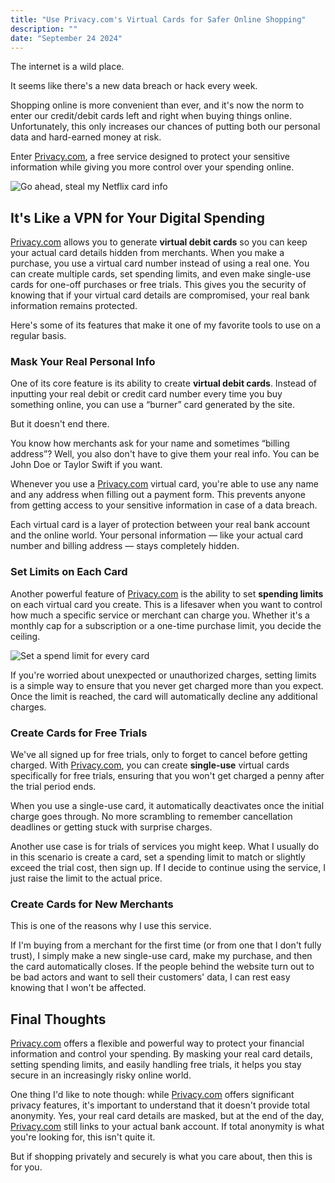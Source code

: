 ```yaml
---
title: "Use Privacy.com's Virtual Cards for Safer Online Shopping"
description: ""
date: "September 24 2024"
---
```


The internet is a wild place. 

It seems like there's a new data breach or hack every week. 

Shopping online is more convenient than ever, and it's now the norm to enter our credit/debit cards left and right when buying things online. Unfortunately, this only increases our chances of putting both our personal data and hard-earned money at risk.

Enter [Privacy.com](https://app.privacy.com/join/CKVYY/), a free service designed to protect your sensitive information while giving you more control over your spending online.

<MediaWide>

![Go ahead, steal my Netflix card info](/img/privacy-virtual-card.png)

</MediaWide>

## It's Like a VPN for Your Digital Spending

[Privacy.com](https://app.privacy.com/join/CKVYY) allows you to generate **virtual debit cards** so you can keep your actual card details hidden from merchants. When you make a purchase, you use a virtual card number instead of using a real one. You can create multiple cards, set spending limits, and even make single-use cards for one-off purchases or free trials. This gives you the security of knowing that if your virtual card details are compromised, your real bank information remains protected.

Here's some of its features that make it one of my favorite tools to use on a regular basis.

### Mask Your Real Personal Info

One of its core feature is its ability to create **virtual debit cards**. Instead of inputting your real debit or credit card number every time you buy something online, you can use a “burner” card generated by the site. 

But it doesn't end there.

You know how merchants ask for your  name and sometimes “billing address”? Well, you also don't have to give them your real info. You can be John Doe or Taylor Swift if you want. 

Whenever you use a [Privacy.com](https://app.privacy.com/join/CKVYY) virtual card, you're able to use any name and any address when filling out a payment form. This prevents anyone from getting access to your sensitive information in case of a data breach.

Each virtual card is a layer of protection between your real bank account and the online world. Your personal information — like your actual card number and billing address — stays completely hidden.

### Set Limits on Each Card

Another powerful feature of [Privacy.com](https://app.privacy.com/join/CKVYY/) is the ability to set **spending limits** on each virtual card you create. This is a lifesaver when you want to control how much a specific service or merchant can charge you. Whether it's a monthly cap for a subscription or a one-time purchase limit, you decide the ceiling.

![Set a spend limit for every card](/img/privacy-spend-limit.png)

If you're worried about unexpected or unauthorized charges, setting limits is a simple way to ensure that you never get charged more than you expect. Once the limit is reached, the card will automatically decline any additional charges.

### Create Cards for Free Trials

We've all signed up for free trials, only to forget to cancel before getting charged. With [Privacy.com](https://app.privacy.com/join/CKVYY/), you can create **single-use** virtual cards specifically for free trials, ensuring that you won't get charged a penny after the trial period ends.

When you use a single-use card, it automatically deactivates once the initial charge goes through. No more scrambling to remember cancellation deadlines or getting stuck with surprise charges.

Another use case is for trials of services you might keep. What I usually do in this scenario is create a card, set a spending limit to match or slightly exceed the trial cost, then sign up. If I decide to continue using the service, I just raise the limit to the actual price.

### Create Cards for New Merchants

This is one of the reasons why I use this service.

If I'm buying from a merchant for the first time (or from one that I don't fully trust), I simply make a new single-use card, make my purchase, and then the card automatically closes. If the people behind the website turn out to be bad actors and want to sell their customers' data, I can rest easy knowing that I won't be affected.

## Final Thoughts

[Privacy.com](https://app.privacy.com/join/CKVYY/) offers a flexible and powerful way to protect your financial information and control your spending. By masking your real card details, setting spending limits, and easily handling free trials, it helps you stay secure in an increasingly risky online world.

One thing I'd like to note though: while [Privacy.com](https://app.privacy.com/join/CKVYY/) offers significant privacy features, it's important to understand that it doesn't provide total anonymity. Yes, your real card details are masked, but at the end of the day, [Privacy.com](https://app.privacy.com/join/CKVYY/) still links to your actual bank account. If total anonymity is what you're looking for, this isn't quite it. 

But if shopping privately and securely is what you care about, then this is for you.